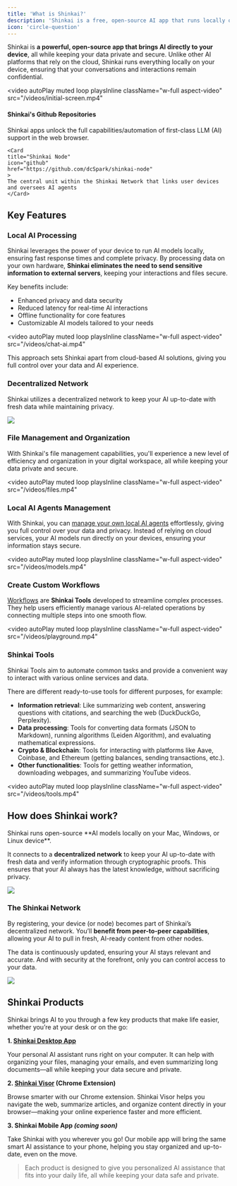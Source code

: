 ```yaml
---
title: 'What is Shinkai?'
description: 'Shinkai is a free, open-source AI app that runs locally on your computer'
icon: 'circle-question'
---
```


Shinkai is **a powerful, open-source app that brings AI directly to your device**, all while keeping your data private and secure. 
Unlike other AI platforms that rely on the cloud, Shinkai runs everything locally on your device, ensuring that your conversations and interactions remain confidential.


<video
  autoPlay
  muted
  loop
  playsInline
  className="w-full aspect-video"
  src="/videos/initial-screen.mp4"
></video>

#### Shinkai's Github Repositories

<CardGroup cols={2}>
    <Card 
    title="Shinkai Apps"
    icon="github"
    href="https://github.com/dcSpark/shinkai-apps"
    >
    Shinkai apps unlock the full capabilities/automation of first-class LLM (AI) support in the web browser. 
    </Card>

    <Card
    title="Shinkai Node"
    icon="github"
    href="https://github.com/dcSpark/shinkai-node"
    >
    The central unit within the Shinkai Network that links user devices and oversees AI agents
    </Card>
</CardGroup>




## Key Features

### Local AI Processing

Shinkai leverages the power of your device to run AI models locally, ensuring fast response times and complete privacy. 
By processing data on your own hardware, **Shinkai eliminates the need to send sensitive information to external servers**, keeping your interactions and files secure.

Key benefits include:
- Enhanced privacy and data security
- Reduced latency for real-time AI interactions
- Offline functionality for core features
- Customizable AI models tailored to your needs

<video
  autoPlay
  muted
  loop
  playsInline
  className="w-full aspect-video"
  src="/videos/chat-ai.mp4"
></video>


<Tip>This approach sets Shinkai apart from cloud-based AI solutions, giving you full control over your data and AI experience.</Tip>

### Decentralized Network
Shinkai utilizes a decentralized network to keep your AI up-to-date with fresh data while maintaining privacy. 

<Frame>
  <img src="/images/subscriptions.jpg" style={{ borderRadius: '0.5rem' }} />
</Frame>

### File Management and Organization

With Shinkai's file management capabilities, you'll experience a new level of efficiency and organization in your digital workspace, all while keeping your data private and secure.

<video
  autoPlay
  muted
  loop
  playsInline
  className="w-full aspect-video"
  src="/videos/files.mp4"
></video>

### Local AI Agents Management
With Shinkai, you can [manage your own local AI agents](/advanced/custom-ai) effortlessly, giving you full control over your data and privacy. Instead of relying on cloud services, your AI models run directly on your devices, ensuring your information stays secure.

<video
  autoPlay
  muted
  loop
  playsInline
  className="w-full aspect-video"
  src="/videos/models.mp4"
></video>

### Create Custom Workflows
[Workflows](/advanced/workflows) are **Shinkai Tools** developed to streamline complex processes. 
They help users efficiently manage various AI-related operations by connecting multiple steps into one smooth flow.


<video
  autoPlay
  muted
  loop
  playsInline
  className="w-full aspect-video"
  src="/videos/playground.mp4"
></video>

### Shinkai Tools
Shinkai Tools aim to automate common tasks and provide a convenient way to interact with various online services and data.

There are different ready-to-use tools for different purposes, for example:

- **Information retrieval**: Like summarizing web content, answering questions with citations, and searching the web (DuckDuckGo, Perplexity).
- **Data processing**: Tools for converting data formats (JSON to Markdown), running algorithms (Leiden Algorithm), and evaluating mathematical expressions.
- **Crypto & Blockchain**: Tools for interacting with platforms like Aave, Coinbase, and Ethereum (getting balances, sending transactions, etc.).
- **Other functionalities**: Tools for getting weather information, downloading webpages, and summarizing YouTube videos.

<video
  autoPlay
  muted
  loop
  playsInline
  className="w-full aspect-video"
  src="/videos/tools.mp4"
></video>

## How does Shinkai work?

<Card> 
    <Icon icon="check" size={24}/> Shinkai runs open-source **AI models locally on your Mac, Windows, or Linux device**. 
</Card>

It connects to a **decentralized network** to keep your AI up-to-date with fresh data and verify information through cryptographic proofs. This ensures that your AI always has the latest knowledge, without sacrificing privacy.

<Frame>
  <img src="/images/shinkai-general.svg"  style={{ borderRadius: '0.5rem' }}/>
</Frame>

### The Shinkai Network

By registering, your device (or node) becomes part of Shinkai’s decentralized network. You’ll **benefit from peer-to-peer capabilities**, allowing your AI to pull in fresh, AI-ready content from other nodes. 

The data is continuously updated, ensuring your AI stays relevant and accurate. And with security at the forefront, only you can control access to your data.

<Frame>
  <img src="/images/shinkai-network.svg"  style={{ borderRadius: '0.5rem' }}/>
</Frame>

## Shinkai Products

Shinkai brings AI to you through a few key products that make life easier, whether you’re at your desk or on the go:

**1. [Shinkai Desktop App](/quickstart)**

Your personal AI assistant runs right on your computer. It can help with organizing your files, managing your emails, and even summarizing long documents—all while keeping your data secure and private.

**2. [Shinkai Visor](/advanced/visor) (Chrome Extension)**

Browse smarter with our Chrome extension. Shinkai Visor helps you navigate the web, summarize articles, and organize content directly in your browser—making your online experience faster and more efficient.

**3. Shinkai Mobile App _(coming soon)_**

Take Shinkai with you wherever you go! Our mobile app will bring the same smart AI assistance to your phone, helping you stay organized and up-to-date, even on the move.



> Each product is designed to give you personalized AI assistance that fits into your daily life, all while keeping your data safe and private.